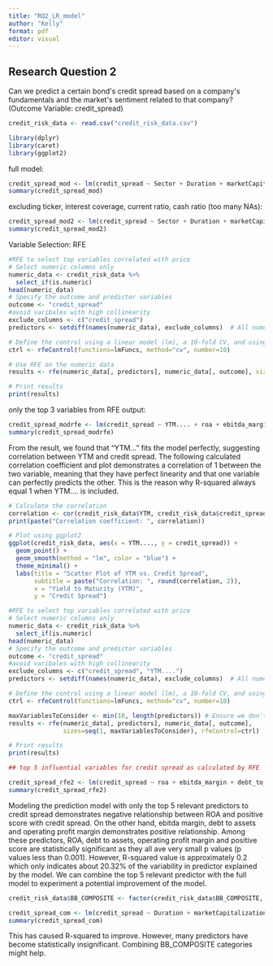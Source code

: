 ```yaml
---
title: "RQ2_LR_model"
author: "Kelly"
format: pdf
editor: visual
---
```


## Research Question 2						

Can we predict a certain bond\'s credit spread based on a company\'s fundamentals and the
market\'s sentiment related to that company? (Outcome Variable: credit_spread)

```r
credit_risk_data <- read.csv("credit_risk_data.csv")
```

```r
library(dplyr)
library(caret)
library(ggplot2)
```

full model:

```r
credit_spread_mod <- lm(credit_spread ~ Sector + Duration + marketCapitalization + score + BB_COMPOSITE + debt_to_assets + debt_to_equity + int_coverage + cash_coverage + current_ratio + cash_ratio + roa + ebitda_margin + debt_service_coverage + score * Sector + debt_to_assets * Sector, data=credit_risk_data)
summary(credit_spread_mod)
```

excluding ticker, interest coverage, current ratio, cash ratio (too many NAs):

```r
credit_spread_mod2 <- lm(credit_spread ~ Sector + Duration + marketCapitalization + score + BB_COMPOSITE + debt_to_assets + debt_to_equity + cash_coverage + roa + ebitda_margin, data=credit_risk_data)
summary(credit_spread_mod2)
```

Variable Selection: RFE

```r
#RFE to select top variables correlated with price
# Select numeric columns only
numeric_data <- credit_risk_data %>%
  select_if(is.numeric)
head(numeric_data)
# Specify the outcome and predictor variables
outcome <- "credit_spread"
#avoid varibales with high collinearity
exclude_columns <- c("credit_spread")
predictors <- setdiff(names(numeric_data), exclude_columns)  # All numeric columns except for the outcome

# Define the control using a linear model (lm), a 10-fold CV, and using the RMSE to choose the best model
ctrl <- rfeControl(functions=lmFuncs, method="cv", number=10)

# Use RFE on the numeric data
results <- rfe(numeric_data[, predictors], numeric_data[, outcome], sizes=c(1:length(predictors)), rfeControl=ctrl)

# Print results
print(results)
```

only the top 3 variables from RFE output:

```r
credit_spread_modrfe <- lm(credit_spread ~ YTM.... + roa + ebitda_margin, data=credit_risk_data)
summary(credit_spread_modrfe)
```

From the result, we found that "YTM..." fits the model perfectly, suggesting correlation between YTM and credit spread. The following calculated correlation coefficient and plot demonstrates a correlation of 1 between the two variable, meaning that they have perfect linearity and that one variable can perfectly predicts the other. This is the reason why R-squared always equal 1 when YTM.... is included.

```r
# Calculate the correlation
correlation <- cor(credit_risk_data$YTM, credit_risk_data$credit_spread)
print(paste("Correlation coefficient: ", correlation))

# Plot using ggplot2
ggplot(credit_risk_data, aes(x = YTM...., y = credit_spread)) +
  geom_point() +
  geom_smooth(method = "lm", color = "blue") +
  theme_minimal() +
  labs(title = "Scatter Plot of YTM vs. Credit Spread",
       subtitle = paste("Correlation: ", round(correlation, 2)),
       x = "Yield to Maturity (YTM)",
       y = "Credit Spread")
```

```r
#RFE to select top variables correlated with price
# Select numeric columns only
numeric_data <- credit_risk_data %>%
  select_if(is.numeric)
head(numeric_data)
# Specify the outcome and predictor variables
outcome <- "credit_spread"
#avoid varibales with high collinearity
exclude_columns <- c("credit_spread", "YTM....")
predictors <- setdiff(names(numeric_data), exclude_columns)  # All numeric columns except for the outcome

# Define the control using a linear model (lm), a 10-fold CV, and using the RMSE to choose the best model
ctrl <- rfeControl(functions=lmFuncs, method="cv", number=10)

maxVariablesToConsider <- min(10, length(predictors)) # Ensure we don't exceed the total number of available predictors
results <- rfe(numeric_data[, predictors], numeric_data[, outcome], 
               sizes=seq(1, maxVariablesToConsider), rfeControl=ctrl)

# Print results
print(results)
```

```r
## top 5 influential variables for credit spread as calculated by RFE

credit_spread_rfe2 <- lm(credit_spread ~ roa + ebitda_margin + debt_to_assets + operating_profit_margin + positiveScore, data=credit_risk_data)
summary(credit_spread_rfe2)
```

Modeling the prediction model with only the top 5 relevant predictors to credit spread demonstrates negative relationship between ROA and positive score with credit spread. On the other hand, ebitda margin, debt to assets and operating profit margin demonstrates positive relationship. Among these predictors, ROA, debt to assets, operating profit margin and positive score are statistically significant as they all ave very small p values (p values less than 0.001). However, R-squared value is approximately 0.2 which only indicates about 20.32% of the variability in predictor explained by the model. We can combine the top 5 relevant predictor with the full model to experiment a potential improvement of the model.

```r
credit_risk_data$BB_COMPOSITE <- factor(credit_risk_data$BB_COMPOSITE, levels = c('AAA', 'AA+', 'AA', 'AA-', 'A+', 'A', 'A-', 'BBB+', 'BBB', 'BBB-', 'BB+'))
```

```r
credit_spread_com <- lm(credit_spread ~ Duration + marketCapitalization + BB_COMPOSITE + roa + ebitda_margin + debt_to_assets + operating_profit_margin + score + debt_service_coverage + score * Sector + debt_to_assets * Sector, data=credit_risk_data)
summary(credit_spread_com)
```

This has caused R-squared to improve. However, many predictors have become statistically insignificant. Combining BB_COMPOSITE categories might help.
